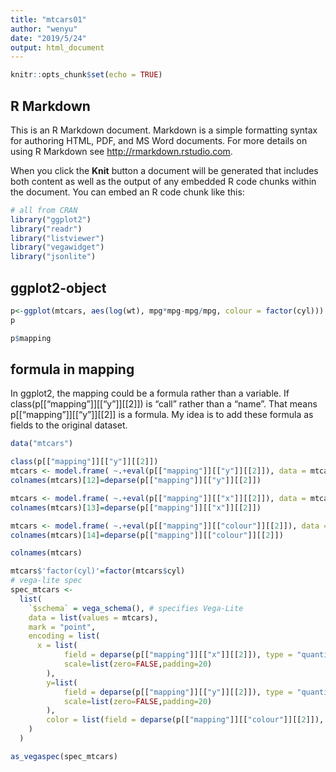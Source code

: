 ```yaml
---
title: "mtcars01"
author: "wenyu"
date: "2019/5/24"
output: html_document
---
```


```r
knitr::opts_chunk$set(echo = TRUE)
```

## R Markdown

This is an R Markdown document. Markdown is a simple formatting syntax for authoring HTML, PDF, and MS Word documents. For more details on using R Markdown see <http://rmarkdown.rstudio.com>.

When you click the **Knit** button a document will be generated that includes both content as well as the output of any embedded R code chunks within the document. You can embed an R code chunk like this:

```r
# all from CRAN
library("ggplot2")
library("readr")
library("listviewer")
library("vegawidget")
library("jsonlite")
```

## ggplot2-object

```r
p<-ggplot(mtcars, aes(log(wt), mpg*mpg-mpg/mpg, colour = factor(cyl))) + geom_point()
p
```

```r

p$mapping


```

## formula in mapping

In ggplot2, the mapping could be a formula rather than a variable. If class(p[["mapping"]][["y"]][[2]]) is "call" rather than a "name". That means p[["mapping"]][["y"]][[2]] is a formula. My idea is to add these formula as fields to the original dataset. 


```r
data("mtcars")

class(p[["mapping"]][["y"]][[2]])
mtcars <- model.frame( ~.+eval(p[["mapping"]][["y"]][[2]]), data = mtcars)
colnames(mtcars)[12]=deparse(p[["mapping"]][["y"]][[2]])

mtcars <- model.frame( ~.+eval(p[["mapping"]][["x"]][[2]]), data = mtcars)
colnames(mtcars)[13]=deparse(p[["mapping"]][["x"]][[2]])

mtcars <- model.frame( ~.+eval(p[["mapping"]][["colour"]][[2]]), data = mtcars)
colnames(mtcars)[14]=deparse(p[["mapping"]][["colour"]][[2]])

colnames(mtcars)
```


```r
mtcars$'factor(cyl)'=factor(mtcars$cyl)
# vega-lite spec
spec_mtcars <-
  list(
    `$schema` = vega_schema(), # specifies Vega-Lite
    data = list(values = mtcars),
    mark = "point",
    encoding = list(
      x = list(
            field = deparse(p[["mapping"]][["x"]][[2]]), type = "quantitative",
            scale=list(zero=FALSE,padding=20)
        ),
        y=list(
            field = deparse(p[["mapping"]][["y"]][[2]]), type = "quantitative",
            scale=list(zero=FALSE,padding=20)
        ),
        color = list(field = deparse(p[["mapping"]][["colour"]][[2]]), type = "nominal")
    )
  ) 

as_vegaspec(spec_mtcars)
```


